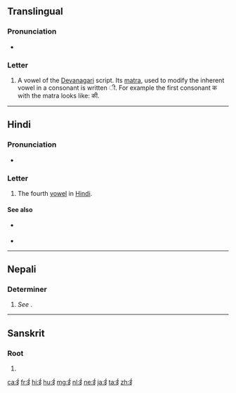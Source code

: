 {{character info/new}}
==Translingual==

===Pronunciation===
* {{IPA|/iː/|lang=mul}}

===Letter===
{{mul-Deva|ī}}

# A vowel of the [[Devanagari]] script. Its [[matra]], used to modify the inherent vowel in a consonant is written &#x0940;. For example the first consonant क with the matra looks like: की.

----

==Hindi==

===Pronunciation===
* {{IPA|/iː/|/i/|[iː]|lang=hi}}

===Letter===
{{head|hi|letter}}

# The fourth [[vowel]] in [[Hindi]].

====See also====
* {{sense|matra}} {{l|hi|&#x0940;|tr=ī}}
* {{list:Devanagari script letters/hi}}

----

==Nepali==

===Determiner===
{{ne-pos|determiner}}

# ''See'' {{ne-l|यी}}.

----

==Sanskrit==

===Root===
{{head|sa|root}}

# {{alternative form of|इ|lang=sa}}

[[ca:ई]]
[[fr:ई]]
[[hi:ई]]
[[hu:ई]]
[[mg:ई]]
[[nl:ई]]
[[ne:ई]]
[[ja:ई]]
[[ta:ई]]
[[zh:ई]]